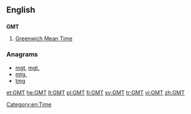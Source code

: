 ==English==

==={{initialism-old|en}}===
'''GMT'''

# [[Greenwich Mean Time]]

===Anagrams===
* [[mgt#English|mgt]], [[mgt.#English|mgt.]]
* [[mtg.#English|mtg.]]
* [[tmg#English|tmg]]

[[Category:en:Time]]

[[et:GMT]]
[[he:GMT]]
[[lt:GMT]]
[[pl:GMT]]
[[fi:GMT]]
[[sv:GMT]]
[[tr:GMT]]
[[vi:GMT]]
[[zh:GMT]]